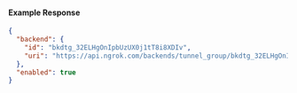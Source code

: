 
#### Example Response

```json
{
  "backend": {
    "id": "bkdtg_32ELHgOnIpbUzUX0j1tT8i8XDIv",
    "uri": "https://api.ngrok.com/backends/tunnel_group/bkdtg_32ELHgOnIpbUzUX0j1tT8i8XDIv"
  },
  "enabled": true
}
```
